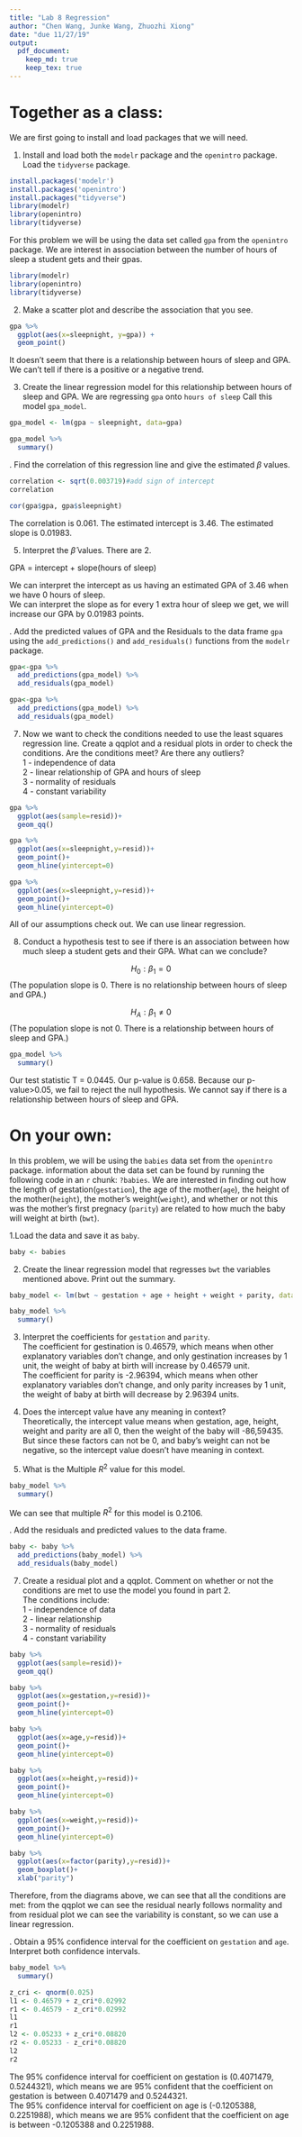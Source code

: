 ```yaml
---
title: "Lab 8 Regression"
author: "Chen Wang, Junke Wang, Zhuozhi Xiong"
date: "due 11/27/19"
output: 
  pdf_document: 
    keep_md: true
    keep_tex: true
---
```


# Together as a class:

We are first going to install and load packages that we will need.

1. Install and load both the `modelr` package and the `openintro` package. Load the `tidyverse` package. 

```r
install.packages('modelr')
install.packages('openintro')
install.packages("tidyverse")
library(modelr)
library(openintro)
library(tidyverse)
```


For this problem we will be using the data set called `gpa` from the `openintro` package. We are interest in association between the number of hours of sleep a student gets and their gpas. 

```r
library(modelr)
library(openintro)
library(tidyverse)
```


2. Make a scatter plot and describe the association that you see. 
```r
gpa %>% 
  ggplot(aes(x=sleepnight, y=gpa)) +
  geom_point()
```

It doesn't seem that there is a relationship between hours of sleep and GPA. We can't tell if there is a positive or a negative trend.

3. Create the linear regression model for this relationship between hours of sleep and GPA. We are regressing `gpa` onto `hours of sleep` Call this model `gpa_model`. 
```r
gpa_model <- lm(gpa ~ sleepnight, data=gpa)

gpa_model %>% 
  summary()
```


\newpage
4. Find the correlation of this regression line and give the estimated $\beta$ values.

```r
correlation <- sqrt(0.003719)#add sign of intercept
correlation

cor(gpa$gpa, gpa$sleepnight)
```

The correlation is 0.061. The estimated intercept is 3.46. The estimated slope is 0.01983.

5. Interpret the $\hat{\beta}$ values. There are 2.   

GPA = intercept + slope(hours of sleep)    

We can interpret the intercept as us having an estimated GPA of 3.46 when we have 0 hours of sleep.    
We can interpret the slope as for every 1 extra hour of sleep we get, we will increase our GPA by 0.01983 points.  
 




\newpage
6. Add the predicted values of GPA and the Residuals to the data frame `gpa` using the `add_predictions()` and `add_residuals()` functions from the `modelr` package. 
```r
gpa<-gpa %>% 
  add_predictions(gpa_model) %>% 
  add_residuals(gpa_model)
```


```r
gpa<-gpa %>% 
  add_predictions(gpa_model) %>% 
  add_residuals(gpa_model)
```


7. Now we want to check the conditions needed to use the least squares regression line. Create a qqplot and a residual plots in order to check the conditions. Are the conditions meet? Are there any outliers?   
1 - independence of data  
2 - linear relationship of GPA and hours of sleep  
3 - normality of residuals  
4 - constant variability  

```r
gpa %>% 
  ggplot(aes(sample=resid))+
  geom_qq()
```

```r
gpa %>% 
  ggplot(aes(x=sleepnight,y=resid))+
  geom_point()+
  geom_hline(yintercept=0)
```



```r
gpa %>% 
  ggplot(aes(x=sleepnight,y=resid))+
  geom_point()+
  geom_hline(yintercept=0)
```

All of our assumptions check out. We can use linear regression.

\newpage

8. Conduct a hypothesis test to see if there is an association between how much sleep a student gets and their GPA. What can we conclude?    

$$H_0: \beta_1 = 0 $$
(The population slope is 0. There is no relationship between hours of sleep and GPA.)

$$H_A: \beta_1 \ne 0$$
(The population slope is not 0. There is a relationship between hours of sleep and GPA.)


```r
gpa_model %>% 
  summary()
```


Our test statistic T = 0.0445. Our p-value is 0.658. Because our p-value>0.05, we fail to reject the null hypothesis. We cannot say if there is a relationship between hours of sleep and GPA.
\newpage

# On your own:

In this problem, we will be using the `babies` data set from the `openintro` package. information about the data set can be found by running the following code in an `r` chunk: `?babies`. We are interested in finding out how the length of gestation(`gestation`), the age of the mother(`age`), the height of the mother(`height`), the mother's weight(`weight`), and whether or not this was the mother's first pregnacy (`parity`) are related to how much the baby will weight at birth (`bwt`). 


1.Load the data and save it as `baby`.  
```r
baby <- babies
```



2. Create the linear regression model that regresses `bwt` the variables mentioned above. Print out the summary.   
```r
baby_model <- lm(bwt ~ gestation + age + height + weight + parity, data= baby)

baby_model %>% 
  summary()
```




3. Interpret the coefficients for `gestation` and `parity`.  
The coefficient for gestination is 0.46579, which means when other explanatory variables don't change, and only gestination increases by 1 unit, the weight of baby at birth will increase by 0.46579 unit.  
The coefficient for parity is -2.96394, which means when other explanatory variables don't change, and only parity increases by 1 unit, the weight of baby at birth will decrease by 2.96394 units. 



4. Does the intercept value have any meaning in context?  
Theoretically, the intercept value means when gestation, age, height, weight and parity are all 0, then the weight of the baby will -86,59435. But since these factors can not be 0, and baby's weight can not be negative, so the intercept value doesn't have meaning in context.



5. What is the Multiple $R^2$ value for this model.  
```r
baby_model %>% 
  summary()
```
We can see that multiple $R^2$ for this model is 0.2106.


\newpage
6. Add the residuals and predicted values to the data frame.
```r
baby <- baby %>% 
  add_predictions(baby_model) %>% 
  add_residuals(baby_model)
```


7. Create a residual plot and a qqplot. Comment on whether or not the conditions are met to use the model you found in part 2.  
The conditions include:  
1 - independence of data    
2 - linear relationship     
3 - normality of residuals       
4 - constant variability    

```r
baby %>% 
  ggplot(aes(sample=resid))+
  geom_qq()
```

```r
baby %>% 
  ggplot(aes(x=gestation,y=resid))+
  geom_point()+
  geom_hline(yintercept=0)
```

```r
baby %>% 
  ggplot(aes(x=age,y=resid))+
  geom_point()+
  geom_hline(yintercept=0)
```
```r
baby %>% 
  ggplot(aes(x=height,y=resid))+
  geom_point()+
  geom_hline(yintercept=0)
```

```r
baby %>% 
  ggplot(aes(x=weight,y=resid))+
  geom_point()+
  geom_hline(yintercept=0)
```
```r
baby %>% 
  ggplot(aes(x=factor(parity),y=resid))+
  geom_boxplot()+
  xlab("parity")
```
Therefore, from the diagrams above, we can see that all the conditions are met: from the qqplot we can see the residual nearly follows normality and from residual plot we can see the variability is constant, so we can use a linear regression.

\newpage
8. Obtain a 95% confidence interval for the coefficient on `gestation` and `age`. Interpret both confidence intervals.  
```r
baby_model %>% 
  summary()
```
```r
z_cri <- qnorm(0.025)
l1 <- 0.46579 + z_cri*0.02992
r1 <- 0.46579 - z_cri*0.02992
l1
r1
l2 <- 0.05233 + z_cri*0.08820
r2 <- 0.05233 - z_cri*0.08820
l2
r2

```

The 95% confidence interval for coefficient on gestation is (0.4071479, 0.5244321), which means we are 95% confident that the coefficient on gestation is between 0.4071479 and 0.5244321.  
The 95% confidence interval for coefficient on age is (-0.1205388, 0.2251988), which means we are 95% confident that the coefficient on age is between -0.1205388 and 0.2251988. 

